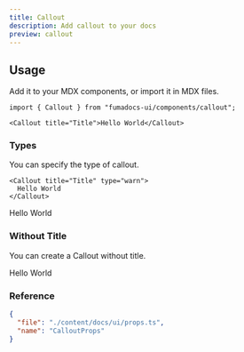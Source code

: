 ```yaml
---
title: Callout
description: Add callout to your docs
preview: callout
---
```


## Usage

Add it to your MDX components, or import it in MDX files.

```mdx
import { Callout } from "fumadocs-ui/components/callout";

<Callout title="Title">Hello World</Callout>
```

### Types

You can specify the type of callout.

```mdx
<Callout title="Title" type="warn">
  Hello World
</Callout>
```

<Callout title="Title" type="warn">
  Hello World
</Callout>

### Without Title

You can create a Callout without title.

<Callout>Hello World</Callout>

### Reference

```json doc-gen:typescript
{
  "file": "./content/docs/ui/props.ts",
  "name": "CalloutProps"
}
```
